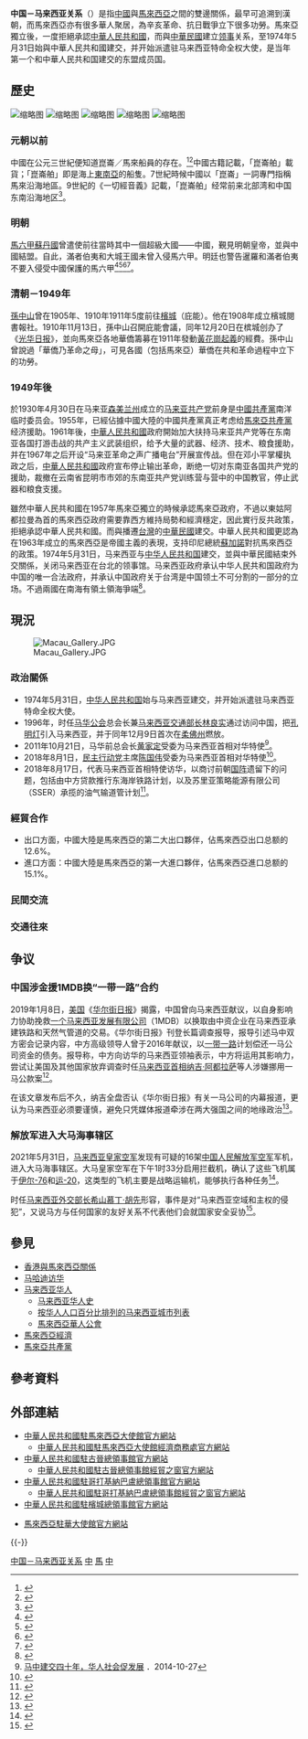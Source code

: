 {{Refimprove|time=2015-04-04T14:29:14+00:00}}
{{not|中華民國與馬來西亞關係}}
{{Dablink|關於其他「中」字國家與「馬」字國家的外交關係，詳見'''[[中馬關係|中馬關係 (消歧義)]]'''。}}

{{Infobox Bilateral relations|中國－馬來西亞|PRC|Malaysia|map=China Malaysia Locator.svg|envoytitle1=[[中國駐馬來西亞大使列表|大使]]|envoy1=[[欧阳玉靖|欧阳玉靖]]|envoytitle2=[[馬來西亞駐華大使列表|大使]]|envoy2=[[诺希万·再纳阿比丁|-{zh-cn:努西尔万·宾·扎纳尔·阿比丁;zh-hant:諾希萬·再納阿比丁;zh-my:诺希万·再纳阿比丁}-]]<ref>{{cite web |title = 驻华大使到任顺序及递交国书日期 |url = https://www.mfa.gov.cn/web/lbfw_673061/fgzl_673083/202201/t20220114_10495616.shtml |publisher = 中华人民共和国外交部 |access-date = 2022-05-21 |archive-date = 2022-02-15 |archive-url = https://web.archive.org/web/20220215180551/https://www.mfa.gov.cn/web/lbfw_673061/fgzl_673083/202201/t20220114_10495616.shtml }}</ref>|mission1=[[中國駐馬來西亞大使館|中國駐馬來西亞大使館]]|mission2=[[馬來西亞駐華大使館|馬來西亞駐華大使館]]}}

'''中国－马来西亚关系'''（{{lang-ms|Hubungan China–Malaysia}}）是指[[中國|中國]]與[[馬來西亞|馬來西亞]]之間的雙邊關係，最早可追溯到漢朝，而馬來西亞亦有很多華人聚居，為辛亥革命、抗日戰爭立下很多功勞。馬來亞獨立後，一度拒絕承認[[中華人民共和國|中華人民共和國]]，而與[[中華民國|中華民國]]建立[[领事|领事]]关系，至1974年5月31日始與中華人民共和國建交，并开始派遣驻马来西亚特命全权大使，是当年第一个和中華人民共和国建交的东盟成员国。

== 歷史 ==
[[File:Chinese_temple_malaysia.JPG|缩略图]]
[[File:Malaysia;_Captain_China_surrounded_by_his_Chinese_and_Malay_Wellcome_V0037516.jpg|缩略图]]
[[File:2012_Malaysia_Chinese_New_Year_-_Year_of_Dragon_stamps.jpg|缩略图]]
[[File:Kuan-Ti-Temple-20070218-027.jpg|缩略图]]
[[File:Malaysia_-_075_-_Penang_-_Chinatown_street_in_Georgetown_(3922215749).jpg|缩略图]]

=== 元朝以前 ===
中國在公元三世紀便知道崑崙／馬來船員的存在。<ref>{{cite book |url=http://books.google.com.my/books?id=0b-6wpalR40C&pg=PA186&dq=Kunlun+malay&hl=en&sa=X&ei=ip-PUeGPNMLWrQeszoHgDA&ved=0CEMQ6AEwBA#v=onepage&q=Kunlun%20malay&f=false |title=The Cambridge History of Southeast Asia: The nineteenth and twentieth centuries, edited by Nicholas Tarling |publisher=Books.google.com.my |date= |accessdate=2014-06-16 |archive-date=2014-04-13 |archive-url=https://web.archive.org/web/20140413174104/http://books.google.com.my/books?id=0b-6wpalR40C&pg=PA186&dq=Kunlun+malay&hl=en&sa=X&ei=ip-PUeGPNMLWrQeszoHgDA&ved=0CEMQ6AEwBA#v=onepage&q=Kunlun%20malay&f=false |dead-url=no }}</ref><ref>{{cite book |url=http://books.google.com.my/books?id=colwNdOiiCQC&pg=PA32&dq=Kunlun+malay&hl=en&sa=X&ei=ip-PUeGPNMLWrQeszoHgDA&ved=0CDIQ6AEwAQ#v=onepage&q=Kunlun%20malay&f=false |title=The Blacks of Premodern China, By Don J. Wyatt |publisher=Books.google.com.my |date= |accessdate=2014-06-16 |archive-date=2014-04-14 |archive-url=https://web.archive.org/web/20140414020202/http://books.google.com.my/books?id=colwNdOiiCQC&pg=PA32&dq=Kunlun+malay&hl=en&sa=X&ei=ip-PUeGPNMLWrQeszoHgDA&ved=0CDIQ6AEwAQ#v=onepage&q=Kunlun%20malay&f=false |dead-url=no }}</ref>中國古籍記載，「崑崙舶」載貨；「崑崙舶」即是海上[[東南亞|東南亞]]的船隻。7世紀時候中國以「崑崙」一詞專門指稱馬來沿海地區。9世紀的《一切經音義》記載，「崑崙舶」经常前来北部湾和中国东南沿海地区<ref>{{cite book |url=http://books.google.com.my/books?id=cLE_ToRyuLsC&pg=PA28&dq=Kunlun&hl=en&sa=X&ei=VJuPUZjfF4iJrQeys4D4Dw&ved=0CD0Q6AEwBDgK#v=onepage&q=Kunlun&f=false |title=Sino-Malay Trade and Diplomacy from the Tenth Through the Fourteenth Century, By Derek Heng |publisher=Books.google.com.my |date=2009-12-22 |accessdate=2014-06-16 |archive-date=2014-04-13 |archive-url=https://web.archive.org/web/20140413230646/http://books.google.com.my/books?id=cLE_ToRyuLsC&pg=PA28&dq=Kunlun&hl=en&sa=X&ei=VJuPUZjfF4iJrQeys4D4Dw&ved=0CD0Q6AEwBDgK#v=onepage&q=Kunlun&f=false |dead-url=no }}</ref>。

=== 明朝 ===
[[馬六甲蘇丹國|馬六甲蘇丹國]]曾遣使前往當時其中一個超級大國——中國，覲見明朝皇帝，並與中國結盟。自此，滿者伯夷和大城王國未曾入侵馬六甲。明廷也警告暹羅和滿者伯夷不要入侵受中國保護的馬六甲<ref>{{cite book|accessdate=14 December 2011|url=http://books.google.com/books?id=ZkLqv9pdCk4C&pg=PA180&dq=malacca+chinese+seized+portuguese+embassy&hl=en&ei=RSr1TdHSLO2o0AH9-OjrDA&sa=X&oi=book_result&ct=result&resnum=5&ved=0CEEQ6AEwBA#v=onepage&q=protectorate%20melaka%20paramesvara&f=false|title=East Asia at the center: four thousand years of engagement with the world|author=Warren I. Cohen|edition=illustrated|volume=|series=|year=2000|location=|publisher=Columbia University Press|language=|isbn=0-231-10109-0|page=175|archive-date=2014-07-04|archive-url=https://web.archive.org/web/20140704171107/http://books.google.com/books?id=ZkLqv9pdCk4C&pg=PA180&dq=malacca+chinese+seized+portuguese+embassy&hl=en&ei=RSr1TdHSLO2o0AH9-OjrDA&sa=X&oi=book_result&ct=result&resnum=5&ved=0CEEQ6AEwBA#v=onepage&q=protectorate%20melaka%20paramesvara&f=false|dead-url=no}}</ref><ref>{{cite book|accessdate=14 December 2011|url=http://books.google.com/books?id=esnWJkYRCJ4C&pg=PA142&dq=malacca+chinese++portuguese++attack&hl=en&ei=lyr1TYTtCKfn0QGi_6yFDg&sa=X&oi=book_result&ct=result&resnum=5&ved=0CD0Q6AEwBA#v=snippet&q=chinese%20recognized%20melaka%20independent%20state%20warned%20king%20thailand%20not%20meddle&f=false|title=Firearms: a global history to 1700|author=Kenneth Warren Chase|edition=illustrated|volume=|series=|year=2003|location=|publisher=Cambridge University Press|language=|isbn=0-521-82274-2|page=51|pages=|archive-date=2014-09-24|archive-url=https://web.archive.org/web/20140924141152/http://books.google.com/books?id=esnWJkYRCJ4C&pg=PA142&dq=malacca+chinese++portuguese++attack&hl=en&ei=lyr1TYTtCKfn0QGi_6yFDg&sa=X&oi=book_result&ct=result&resnum=5&ved=0CD0Q6AEwBA#v=snippet&q=chinese%20recognized%20melaka%20independent%20state%20warned%20king%20thailand%20not%20meddle&f=false|dead-url=no}}</ref><ref>{{cite book|accessdate=14 December 2011|url=http://books.google.com/books?id=Yn25FY2pY3EC&pg=PA21&dq=malacca+arabs+to+the+sword&hl=en&sa=X&ei=XHfqTtXaMIjx0gHn0422CQ&ved=0CGgQ6AEwCA#v=onepage&q=malacca%20arabs%20to%20the%20sword&f=false|title=Colonial armies in Southeast Asia|author=|edition=|volume=|series=|year=|location=|publisher=Routledge|language=|isbn=1-134-31476-0|page=21|pages=|archive-date=2014-06-10|archive-url=https://web.archive.org/web/20140610134935/http://books.google.com/books?id=Yn25FY2pY3EC&pg=PA21&dq=malacca+arabs+to+the+sword&hl=en&sa=X&ei=XHfqTtXaMIjx0gHn0422CQ&ved=0CGgQ6AEwCA#v=onepage&q=malacca%20arabs%20to%20the%20sword&f=false|dead-url=no}}</ref><ref>{{cite book|accessdate=14 December 2011|url=http://books.google.com/books?id=rxkKu46vhj0C&pg=PA21&dq=malacca+arabs+to+the+sword&hl=en&sa=X&ei=XHfqTtXaMIjx0gHn0422CQ&ved=0CGEQ6AEwBw#v=onepage&q=malacca%20arabs%20to%20the%20sword&f=false|title=Colonial armies in Southeast Asia|editor=Karl Hack, Tobias Rettig|edition=illustrated|volume=Volume 33 of Routledge studies in the modern history of Asia|series=|year=2006|location=|publisher=Psychology Press|language=|isbn=0-415-33413-6|page=21|pages=|archive-date=2014-06-08|archive-url=https://web.archive.org/web/20140608064847/http://books.google.com/books?id=rxkKu46vhj0C&pg=PA21&dq=malacca+arabs+to+the+sword&hl=en&sa=X&ei=XHfqTtXaMIjx0gHn0422CQ&ved=0CGEQ6AEwBw#v=onepage&q=malacca%20arabs%20to%20the%20sword&f=false|dead-url=no}}</ref>。

=== 清朝－1949年 ===
{{seealso|馬來亞華人與中國的關係}}
[[孫中山|孫中山]]曾在1905年、1910年1911年5度前往[[檳城|檳城]]（庇能）。他在1908年成立檳城閱書報社。1910年11月13日，孫中山召開庇能會議，同年12月20日在槟城创办了《[[光华日报|光华日报]]》，並向馬來亞各地華僑籌募在1911年發動[[黃花崗起義|黃花崗起義]]的經費。孫中山曾說過「華僑乃革命之母」，可見各國（包括馬來亞）華僑在共和革命過程中立下的功勞。

=== 1949年後 ===
於1930年4月30日在马来亚[[森美兰州|森美兰州]]成立的[[马来亚共产党|马来亚共产党]]前身是[[中國共產黨|中國共產黨]]南洋临时委员会。1955年，已經佔據中國大陸的中國共產黨真正考虑给[[馬來亞共產黨|馬來亞共產黨]]经济援助。1961年後，[[中華人民共和國|中華人民共和國]]政府開始加大扶持马来亚共产党等在东南亚各国打游击战的共产主义武装组织，给予大量的武器、经济、技术、粮食援助，并在1967年之后开设“马来亚革命之声广播电台”开展宣传战。但在邓小平掌權执政之后，[[中華人民共和國|中華人民共和國]]政府宣布停止输出革命，断绝一切对东南亚各国共产党的援助，裁撤在云南省昆明市市郊的东南亚共产党训练营与营中的中国教官，停止武器和粮食支援。

雖然中華人民共和國在1957年馬來亞獨立的時候承認馬來亞政府，不過以東姑阿都拉曼為首的馬來西亞政府需要靠西方維持局勢和經濟穩定，因此實行反共政策，拒絕承認中華人民共和國。而與播遷[[台灣|台灣]]的[[中華民國|中華民國]]建交。中華人民共和國更認為在1963年成立的馬來西亞是帝國主義的表現，支持印尼總統[[蘇加諾|蘇加諾]]對抗馬來西亞的政策。1974年5月31日，马来西亚与[[中华人民共和国|中华人民共和国]]建交，並與中華民國結束外交關係，关闭马来西亚在台北的领事馆。马来西亚政府承认中华人民共和国政府为中国的唯一合法政府，并承认中国政府关于台湾是中国领土不可分割的一部分的立场。不過兩國在南海有領土領海爭端<ref>{{Cite web |url=https://www.rfi.fr/cn/%E4%B8%AD%E5%9B%BD/20201201-%E9%A9%AC%E6%9D%A5%E8%A5%BF%E4%BA%9A%E4%B8%8E%E4%B8%AD%E5%9B%BD%E5%8D%97%E6%B5%B7%E7%BD%95%E5%AF%B9%E5%B3%99-%E5%8F%8C%E6%96%B9%E6%88%96%E5%86%B3%E5%BF%83%E6%8C%81%E4%B9%85%E5%AF%B9%E6%8A%97 |title=马来西亚与中国南海罕对峙 双方或决心持久对抗 |accessdate=2020-12-02 |archive-date=2020-12-02 |archive-url=https://web.archive.org/web/20201202201150/https://www.rfi.fr/cn/%E4%B8%AD%E5%9B%BD/20201201-%E9%A9%AC%E6%9D%A5%E8%A5%BF%E4%BA%9A%E4%B8%8E%E4%B8%AD%E5%9B%BD%E5%8D%97%E6%B5%B7%E7%BD%95%E5%AF%B9%E5%B3%99-%E5%8F%8C%E6%96%B9%E6%88%96%E5%86%B3%E5%BF%83%E6%8C%81%E4%B9%85%E5%AF%B9%E6%8A%97 |dead-url=no }}</ref>。

== 現況 ==
[[File:Macau_Gallery.JPG|thumb]]

=== 政治關係 ===
* 1974年5月31日，[[中华人民共和国|中华人民共和国]]始与马来西亚建交，并开始派遣驻马来西亚特命全权大使。
*1996年，时任[[馬來西亞華人公會|马华公会]]总会长兼[[马来西亚交通部长|马来西亚交通部长]][[林良实|林良实]]通过访问中国，把[[天燈|孔明灯]]引入马来西亚，并于同年12月9日首次在[[柔佛|柔佛州]]燃放。
* 2011年10月21日，马华前总会长[[黄家定|黄家定]]受委为马来西亚首相对华特使<ref>[http://guoguan.xmu.edu.cn/view_1/11941.html 马中建交四十年，华人社会促发展] {{Wayback|url=http://guoguan.xmu.edu.cn/view_1/11941.html |date=20151015011328 }}．2014-10-27</ref>。
* 2018年8月1日，[[民主行动党_(马来西亚)|民主行动党]]主席[[陈国伟_(马来西亚)|陈国伟]]受委为马来西亚首相对华特使<ref>{{Cite web |url=http://www.sinchew.com.my/node/1783467 |title=存档副本 |accessdate=2018-08-22 |archive-date=2018-08-22 |archive-url=https://web.archive.org/web/20180822113733/http://www.sinchew.com.my/node/1783467 |dead-url=no }}</ref>。
*2018年8月17日，{{le|达因·再努丁|Daim Zainuddin}}代表马来西亚首相特使访华，以商讨前朝[[國民陣線|国阵]]遗留下的问题，包括由中方贷款推行东海岸铁路计划，以及苏里亚策略能源有限公司（SSER）承揽的油气输道管计划<ref>{{cite news |title=达因抵达北京，穿便装拖鞋晤中国外长 |url=https://www.malaysiakini.com/news/434832 |accessdate=2020-12-21 |work=Malaysiakini |date=2018-07-18 |language=zh |archive-date=2018-07-26 |archive-url=https://web.archive.org/web/20180726172635/https://www.malaysiakini.com/news/434832 |dead-url=no }}</ref>。

=== 經貿合作 ===
* 出口方面，中國大陸是馬來西亞的第二大出口夥伴，佔馬來西亞出口总额的12.6%。
* 進口方面：中國大陸是馬來西亞的第一大進口夥伴，佔馬來西亞進口总额的15.1%。

=== 民間交流 ===
{{expand-section}}

=== 交通往來 ===
{{expand-section}}

== 争议 ==
===中国涉金援1MDB换“一带一路”合约===
{{main|一个马来西亚发展有限公司丑闻}} 
2019年1月8日，[[美国|美国]]《[[华尔街日报|华尔街日报]]》揭露，中国曾向马来西亚献议，以自身影响力协助挽救[[一個馬來西亞發展有限公司|一个马来西亚发展有限公司]]（1MDB）以换取由中资企业在马来西亚承建铁路和天然气管道的交易。《华尔街日报》刊登长篇调查报导，报导引述马中双方密会记录内容，中方高级领导人曾于2016年献议，以[[一带一路|一带一路]]计划偿还一马公司资金的债务。报导称，中方向访华的马来西亚领袖表示，中方将运用其影响力，尝试让美国及其他国家放弃调查时任[[马来西亚首相|马来西亚首相]][[纳吉·阿都拉萨|纳吉·阿都拉萨]]等人涉嫌挪用一马公款案<ref>{{Cite web|title=《华尔街日报》：中国涉金援1MDB 换“一带一路”合约|url=https://www.orientaldaily.com.my/news/nation/2019/01/08/274463|access-date=2022-01-30|date=2019-01-08|work=東方網 馬來西亞東方日報|language=zh-Hans|archive-date=2022-05-03|archive-url=https://web.archive.org/web/20220503021505/https://www.orientaldaily.com.my/news/nation/2019/01/08/274463}}</ref>。

在该文章发布后不久，纳吉全盘否认《华尔街日报》有关一马公司的内幕报道，更认为马来西亚必须要谨慎，避免只凭媒体报道牵涉在两大强国之间的地缘政治<ref>{{Cite web|title=《华尔街》称中国涉金援1MDB 纳吉有话说|url=https://www.enanyang.my/node/200223|access-date=2022-01-30|date=2019-01-08|work=www.enanyang.my|language=zh-hans}}</ref>。

===解放军进入大马海事辖区===
2021年5月31日，[[马来西亚皇家空军|马来西亚皇家空军]]发现有可疑的16架[[中国人民解放军空军|中国人民解放军空军]]军机，进入大马海事辖区。大马皇家空军在下午1时33分启用拦截机，确认了这些飞机属于[[伊尔-76|伊尔-76]]和[[运-20|运-20]]，这类型的飞机主要是战略运输机，能够执行各种任务<ref>{{cite web |title=【中国军机闯入大马领空】 爱国者协会批评政府反应慢　大马须强烈回应中国军机公然入侵 |url=https://www.orientaldaily.com.my/news/nation/2021/06/02/415322 |website=马来西亚东方日报 |accessdate=2021-06-02 |archive-date=2021-06-06 |archive-url=https://web.archive.org/web/20210606093705/https://www.orientaldaily.com.my/news/nation/2021/06/02/415322 }}</ref>。

时任[[马来西亚外交部|马来西亚外交部长]][[希山慕丁·胡先|希山慕丁·胡先]]形容，事件是对“马来西亚空域和主权的侵犯”，又说马方与任何国家的友好关系不代表他们会就国家安全妥协<ref>{{cite web |title=南海争议：马来西亚指控多架中国军机进入该国空域 |url=https://www.bbc.com/zhongwen/simp/chinese-news-57326780 |website=BBC |access-date=2021-06-06 |archive-date=2021-06-14 |archive-url=https://web.archive.org/web/20210614095637/https://www.bbc.com/zhongwen/simp/chinese-news-57326780 }}</ref>。

== 參見 ==
{{Portal box|国际关系|中国|中华人民共和国|馬來西亞|東南亞|漢字文化圈}}
* [[香港與馬來西亞關係|香港與馬來西亞關係]]
* [[马哈迪访华|马哈迪访华]] 
* [[马来西亚华人|马来西亚华人]]
** [[马来西亚华人史|马来西亚华人史]]
** [[按华人人口百分比排列的马来西亚城市列表|按华人人口百分比排列的马来西亚城市列表]]
** [[馬來西亞華人公會|馬來西亞華人公會]]
* [[馬來西亞經濟|馬來西亞經濟]]
* [[馬來亞共產黨|馬來亞共產黨]]

== 參考資料 ==
{{Reflist|35em}}

== 外部連結 ==
* [http://my.china-embassy.gov.cn/chn/ 中華人民共和國駐馬來西亞大使館官方網站]{{zh-cn}}{{en}}
** [http://my.mofcom.gov.cn/ 中華人民共和國駐馬來西亞大使館經濟商務處官方網站] {{Wayback|url=http://my.mofcom.gov.cn/ |date=20220501203838 }}{{zh-cn}}
* [http://kuching.china-consulate.gov.cn/chn/ 中華人民共和國駐古晉總領事館官方網站]{{zh-cn}}{{en}}
** [http://kuching.mofcom.gov.cn/ 中華人民共和國駐古晉總領事館經貿之窗官方網站] {{Wayback|url=http://kuching.mofcom.gov.cn/ |date=20220501193202 }}{{zh-cn}}
* [http://kotakinabalu.china-consulate.gov.cn/chn/ 中華人民共和國駐哥打基納巴盧總領事館官方網站] {{Wayback|url=http://kotakinabalu.china-consulate.gov.cn/chn/ |date=20220428184704 }}{{zh-cn}}{{en}}
** [http://kotakinabalu.mofcom.gov.cn/ 中華人民共和國駐哥打基納巴盧總領事館經貿之窗官方網站] {{Wayback|url=http://kotakinabalu.mofcom.gov.cn/ |date=20220502064339 }}{{zh-cn}}
* [http://penang.china-consulate.gov.cn/chn/ 中華人民共和國駐檳城總領事館官方網站]{{zh-cn}}{{en}}
* {{en}}[http://www.kln.gov.my/web/chn_beijing/home 馬來西亞駐華大使館官方網站]{{Wayback|url=http://www.kln.gov.my/web/chn_beijing/home |date=20150417022029 }}

{{-}}
{{中华人民共和国外交}}
{{馬來西亞外交}}

[[Category:中国－马来西亚关系|]]
[[Category:馬來西亞雙邊關係|中]]
[[Category:中國與亞洲國家關係|馬]]
[[Category:東亞文化圈|中]]